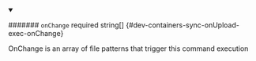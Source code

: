 
<details className="config-field" data-expandable="false" open>
<summary>

####### `onChange` <span className="config-field-required" data-required="false">required</span> <span className="config-field-type">string[]</span> <span className="config-field-default"></span> <span className="config-field-enum"></span> {#dev-containers-sync-onUpload-exec-onChange}

OnChange is an array of file patterns that trigger this command execution

</summary>



</details>
